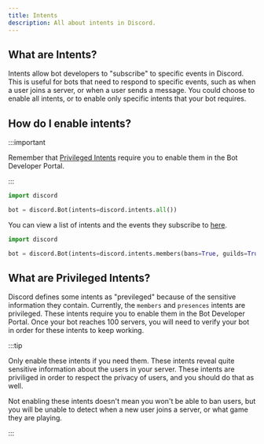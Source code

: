 ```yaml
---
title: Intents
description: All about intents in Discord.
---
```




## What are Intents?

Intents allow bot developers to "subscribe" to specific events in Discord. This is useful for bots that need to respond to specific events, such as when a user joins a server, or when a user sends a message. You could choose to enable all intents, or to enable only specific intents that your bot requires.

## How do I enable intents?

:::important

Remember that [Privileged Intents](#what-are-privileged-intents) require you to enable them in the Bot Developer Portal.

:::

<Tabs>
  <TabItem value="enabling-all-intents" label="Enabling all intents" default>

  ```python
  import discord

  bot = discord.Bot(intents=discord.intents.all())
  ```

  </TabItem>
    
  <TabItem value="enabling-specific-intents" label="Enabling specific intents">

  You can view a list of intents and the events they subscribe to [here](https://docs.pycord.dev/en/master/api.html#discord.Intents).

  ```python
  import discord

  bot = discord.Bot(intents=discord.intents.members(bans=True, guilds=True))
  ```

  </TabItem>
</Tabs>

## What are Privileged Intents?

Discord defines some intents as "previleged" because of the sensitive information they contain. Currently, the `members` and `presences` intents are privileged. These intents require you to enable them in the Bot Developer Portal. Once your bot reaches 100 servers, you will need to verify your bot in order for these intents to keep working.

:::tip

Only enable these intents if you need them. These intents reveal quite sensitive information about the users in your server. These intents are priviliged in order to respect the privacy of users, and you should do that as well.

Not enabling these intents doesn't mean you won't be able to ban users, but you will be unable to detect when a new user joins a server, or what game they are playing. 

:::